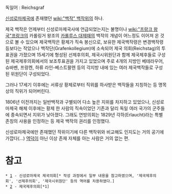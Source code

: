 독일어 : Reichsgraf

[[신성로마제국]]에 존재했던 [[wiki:"백작" 백작위]]의 하나.

제국 백작은 언제부터 신성로마제국사에 언급되었는지는 불명이나 [[wiki:"프랑크 왕국"프랑크]]의 카롤링거 왕조의 [[카롤루스 대제]]때의 백작의 개념이 어느정도 이어져 온 것으로 볼 수 있으며 제국백작은 황제가 직속 봉신으로, 보유한 제국백작령은 변경백작령 등보다는 작았으나 백작단(Grafenkollegium)에 소속되어 제국 의회(Reichstag)의 투표권을 가졌으며 15세기에 형성된 선제후의회, 제국시위원단과 함께 제국제후들로 구성된 제국제후의회에서의 보조투표권을 가지고 있었으며 주로 4개의 지방인 베테라우어, 슈바벤, 프랑켄, 하류 라인-베스트팔렌 등의 각지방 내에 있는 여러 제국백작들로 구성된 위원단이 구성되었다.

그러나 17세기 이후에는 서류상 황제로부터 직위를 하사받은 백작들을 지칭하는 등 명목상의 직위가 되어버린다.

1806년 이전까지는 일반백작과 구별되어 다소 높은 지위를 차지하고 있었으나, 신성로마제국 해체 이후에는 황제 한 사람의 직속이었던 기존과 달리 독일 여러 국가의 군주들에 종속되면서 지위가 낮아졌다. 그래도 연방의회는 1829년 각하(Erlaucht)라는 특별 존칭의 사용을 인정하는 등 제국 백작의 권리를 인정했다.

신성로마제국에만 존재했던 작위이기에 다른 백작위와 비교해도 인지도는 거의 공기에 가깝다(…) [[역덕]]이 아닌 이상 존재 자체를 아는 사람은 거의 없는 편.

= 참고 =
 * [http://blog.naver.com/sten1/10147237177] - 신성로마제국 제국의회[* 작성 과정에서 일부 내용을 참고하였으며, '제국제후의회', '선제후의회', '제국시위원단' 등의 역어를 차용하였다.]
 * [http://blog.naver.com/sten1/10152267248] - 제국제후의회[*1]
